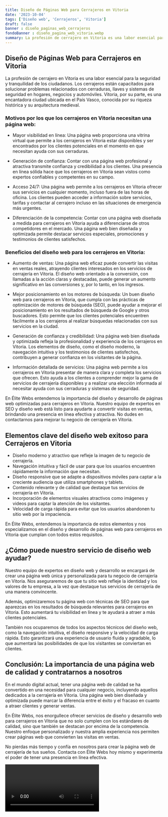 ```yaml
---
title: Diseño de Páginas Web para Cerrajeros en Vitoria
date: '2023-10-04'
tags: ['Diseño web', 'Cerrajeros', 'Vitoria']
draft: false
banner : diseño_paginas_web_cerrajeros
fondoBanner : diseño_pagina_web_vitoria.webp
summary: La profesión de cerrajero en Vitoria es una labor esencial para la seguridad y tranquilidad de los ciudadanos. Los cerrajeros están capacitados para solucionar problemas relacionados con cerraduras, llaves y sistemas de seguridad en hogares, negocios y automóviles. Vitoria, por su parte, es una encantadora ciudad ubicada en el País Vasco, conocida por su riqueza histórica y su arquitectura medieval.
---
```


## Diseño de Páginas Web para Cerrajeros en Vitoria

La profesión de cerrajero en Vitoria es una labor esencial para la seguridad y tranquilidad de los ciudadanos. Los cerrajeros están capacitados para solucionar problemas relacionados con cerraduras, llaves y sistemas de seguridad en hogares, negocios y automóviles. Vitoria, por su parte, es una encantadora ciudad ubicada en el País Vasco, conocida por su riqueza histórica y su arquitectura medieval.

### Motivos por los que los cerrajeros en Vitoria necesitan una página web:

- Mayor visibilidad en línea: Una página web proporciona una vitrina virtual que permite a los cerrajeros en Vitoria estar disponibles y ser encontrados por los clientes potenciales en el momento en que necesitan ayuda con sus cerraduras.

- Generación de confianza: Contar con una página web profesional y atractiva transmite confianza y credibilidad a los clientes. Una presencia en línea sólida hace que los cerrajeros en Vitoria sean vistos como expertos confiables y competentes en su campo.

- Acceso 24/7: Una página web permite a los cerrajeros en Vitoria ofrecer sus servicios en cualquier momento, incluso fuera de las horas de oficina. Los clientes pueden acceder a información sobre servicios, tarifas y contactar al cerrajero incluso en las situaciones de emergencia más urgentes.

- Diferenciación de la competencia: Contar con una página web diseñada a medida para cerrajeros en Vitoria ayuda a diferenciarse de otros competidores en el mercado. Una página web bien diseñada y optimizada permite destacar servicios especiales, promociones y testimonios de clientes satisfechos.

### Beneficios del diseño web para los cerrajeros en Vitoria:

- Aumento de ventas: Una página web eficaz puede convertir las visitas en ventas reales, atrayendo clientes interesados en los servicios de cerrajería en Vitoria. El diseño web orientado a la conversión, con llamadas a la acción claras y destacadas, puede generar un aumento significativo en las conversiones y, por lo tanto, en los ingresos.

- Mejor posicionamiento en los motores de búsqueda: Un buen diseño web para cerrajeros en Vitoria, que cumpla con las prácticas de optimización de motores de búsqueda (SEO), puede ayudar a mejorar el posicionamiento en los resultados de búsqueda de Google y otros buscadores. Esto permite que los clientes potenciales encuentren fácilmente a los cerrajeros al realizar búsquedas relacionadas con sus servicios en la ciudad.

- Generación de confianza y credibilidad: Una página web bien diseñada y optimizada refleja la profesionalidad y experiencia de los cerrajeros en Vitoria. Los elementos de diseño, como el diseño moderno, la navegación intuitiva y los testimonios de clientes satisfechos, contribuyen a generar confianza en los visitantes de la página.

- Información detallada de servicios: Una página web permite a los cerrajeros en Vitoria presentar de manera clara y completa los servicios que ofrecen. Esto ayuda a los clientes a comprender mejor la gama de servicios de cerrajería disponibles y a realizar una elección informada al necesitar ayuda con sus cerraduras y sistemas de seguridad.

En Élite Webs entendemos la importancia del diseño y desarrollo de páginas web optimizadas para cerrajeros en Vitoria. Nuestro equipo de expertos en SEO y diseño web está listo para ayudarte a convertir visitas en ventas, brindando una presencia en línea efectiva y atractiva. No dudes en contactarnos para mejorar tu negocio de cerrajería en Vitoria.

<GifSeo />

<Cta />

## Elementos clave del diseño web exitoso para Cerrajeros en Vitoria

- Diseño moderno y atractivo que refleje la imagen de tu negocio de cerrajería.
- Navegación intuitiva y fácil de usar para que los usuarios encuentren rápidamente la información que necesitan.
- Diseño responsive que se adapte a dispositivos móviles para captar a la creciente audiencia que utiliza smartphones y tablets.
- Contenido relevante y de calidad que destaque tus servicios de cerrajería en Vitoria.
- Incorporación de elementos visuales atractivos como imágenes y videos para captar la atención de los visitantes.
- Velocidad de carga rápida para evitar que los usuarios abandonen tu sitio web por la impaciencia.

En Élite Webs, entendemos la importancia de estos elementos y nos especializamos en el diseño y desarrollo de páginas web para cerrajeros en Vitoria que cumplan con todos estos requisitos.

## ¿Cómo puede nuestro servicio de diseño web ayudar?

Nuestro equipo de expertos en diseño web y desarrollo se encargará de crear una página web única y personalizada para tu negocio de cerrajería en Vitoria. Nos aseguraremos de que tu sitio web refleje la identidad y los valores de tu empresa, a la vez que destaque tus servicios de cerrajería de una manera convincente.

Además, optimizaremos tu página web con técnicas de SEO para que aparezcas en los resultados de búsqueda relevantes para cerrajeros en Vitoria. Esto aumentará tu visibilidad en línea y te ayudará a atraer a más clientes potenciales.

También nos ocuparemos de todos los aspectos técnicos del diseño web, como la navegación intuitiva, el diseño responsive y la velocidad de carga rápida. Esto garantizará una experiencia de usuario fluida y agradable, lo que aumentará las posibilidades de que los visitantes se conviertan en clientes.

## Conclusión: La importancia de una página web de calidad y contratarnos a nosotros

En el mundo digital actual, tener una página web de calidad se ha convertido en una necesidad para cualquier negocio, incluyendo aquellos dedicados a la cerrajería en Vitoria. Una página web bien diseñada y optimizada puede marcar la diferencia entre el éxito y el fracaso en cuanto a atraer clientes y generar ventas.

En Élite Webs, nos enorgullece ofrecer servicios de diseño y desarrollo web para cerrajeros en Vitoria que no solo cumplen con los estándares de calidad, sino que también se destacan por encima de la competencia. Nuestro enfoque personalizado y nuestra amplia experiencia nos permiten crear páginas web que convierten las visitas en ventas.

No pierdas más tiempo y confía en nosotros para crear la página web de cerrajería de tus sueños. Contacta con Élite Webs hoy mismo y experimenta el poder de tener una presencia en línea efectiva.

<Video />

<CtaBot job='Cerrajeros' city='Vitoria'/>

<Gmaps query='Vitoria+españa+maps' />
